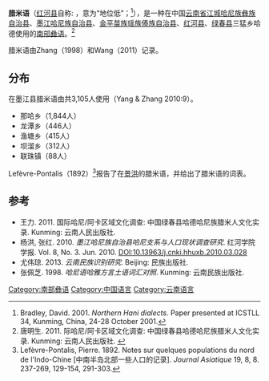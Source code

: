 
{{Infobox language
|name=腊米语
|nativename=
|states=[[中国|中国]]
|region=[[云南省|云南省]]
|ethnicity=[[哈尼族|哈尼族]] (1990)<ref>[http://asiaharvest.org/wp-content/themes/asia/docs/people-groups/China/chinaPeoples/L/Lami.pdf]</ref><!--later pop figures just extrapolated, which obscures the fact that this is a very rough estimate.-->
|speakers=80,000
|date=
|ref=
|familycolor=汉藏语系
|fam2=（[[藏缅语族|藏缅语族]]）
|fam3=[[缅彝语群|缅彝语群]]
|fam4=[[彝语支|彝语支]]
|fam5=[[哈尼语支|哈尼语支]]
|fam6=[[哈尼语|哈尼语]]
|fam7=哈尼次方言
|iso3=none
|glotto=lami1239
|glottorefname=Lami
}}

'''腊米语'''（[[红河县|红河县]]自称: ''{{IPA|la21 mi55}}''，意为“地位低”；<ref name="Bradley2001">Bradley, David. 2001. ''Northern Hani dialects''. Paper presented at ICSTLL 34, Kunming, China, 24-28 October 2001.</ref>），是一种在中国[[云南省|云南省]][[江城哈尼族彝族自治县|江城哈尼族彝族自治县]]、[[墨江哈尼族自治县|墨江哈尼族自治县]]、[[金平苗族瑶族傣族自治县|金平苗族瑶族傣族自治县]]、[[红河县|红河县]]、[[绿春县|绿春县]]三猛乡哈德使用的[[哈尼语|南部]][[彝语|彝语]]。<ref>唐明生. 2011. 际哈尼/阿卡区域文化调查: 中国绿春县哈德哈尼族腊米人文化实录. Kunming: 云南人民出版社. {{ISBN|978-7-222-08434-6}}</ref>

腊米语由Zhang（1998）和Wang（2011）记录。

==分布==
在墨江县腊米语由共3,105人使用（Yang & Zhang 2010:9）。

*那哈乡（1,844人）
*龙潭乡（446人）
*渔塘乡（415人）
*坝溜乡（312人）
*联珠镇（88人）

Lefèvre-Pontalis（1892）<ref>Lefèvre-Pontalis, Pierre. 1892. Notes sur quelques populations du nord de l'Indo-Chine [中南半岛北部一些人口的记录]. ''Journal Asiatique'' 19, 8, 8. 237-269, 129-154, 291-303.</ref>报告了在[[景洪|景洪]]的腊米语，并给出了腊米语的词表。

==参考==
{{Reflist}}
*王力. 2011. 国际哈尼/阿卡区域文化调查: 中国绿春县哈德哈尼族腊米人文化实录. Kunming: 云南人民出版社. {{ISBN|978-7-222-08434-6}}
*杨洪, 张红. 2010. ''墨江哈尼族自治县哈尼支系与人口现状调查研究''. 红河学院学报. Vol. 8, No. 3. Jun. 2010. DOI:10.13963/j.cnki.hhuxb.2010.03.028
*尤伟琼. 2013. ''云南民族识别研究''. Beijing: 民族出版社.
*张佩芝. 1998. ''哈尼语哈雅方言土语词汇对照''. Kunming: 云南民族出版社.

{{中国语言}}
{{汉藏语系}}
{{Lolo-Burmese languages}}

[[Category:南部彝语|Category:南部彝语]]
[[Category:中国语言|Category:中国语言]]
[[Category:云南语言|Category:云南语言]]

{{st-lang-stub}}